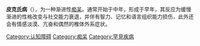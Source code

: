 {{Multiple issues|
{{expand|time=2010-01-24T04:36:22+00:00}}{{Unreferenced|time=2020-05-17T01:18:44+00:00}}
}}
{{medical}}
{{Infobox_Disease |
  Name           = 皮克氏病 |
  Image          = Pick's disease.png |
  Caption        = 皮克氏症的大脑[[磁共振成像|磁共振成像]] |
  DiseasesDB     = 10034 |
  ICD10          = {{ICD10|G|31|0|g|30}}, {{ICD10|F|02|0|f|00}} |
  ICD9           = {{ICD9|331.11}} |
  ICDO           = |
  OMIM           = 172700 |
  MedlinePlus    = |
  eMedicineSubj  = neuro |
  eMedicineTopic = 311 |
  MeshID         = D020774 |
}}

'''皮克氏病'''（{{lang|en|Pick's disease，PiD}}），为一种渐进性[[痴呆|痴呆]]。通常开始于中年，形成于早年，其反应为缓慢渐进的性格改变与社交能力衰退，并伴有智力、记忆和语言组织能力损伤，此外还会有情感淡漠、亢奋和偶然的椎体外系症状。

{{医学小作品}}
{{ICD-10-F}}
{{中枢神经系统疾病}}
[[Category:认知障碍|Category:认知障碍]]
[[Category:痴呆|Category:痴呆]]
[[Category:罕見疾病|Category:罕見疾病]]